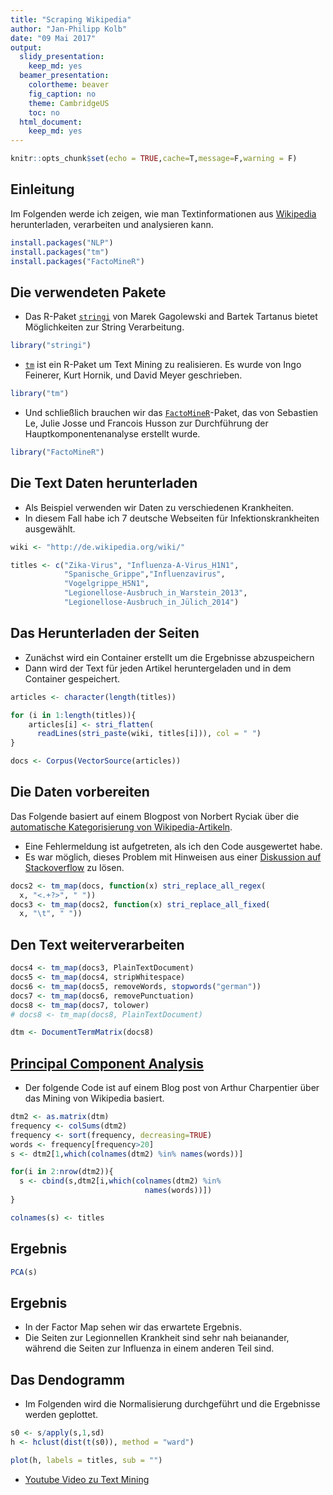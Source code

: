 ```yaml
---
title: "Scraping Wikipedia"
author: "Jan-Philipp Kolb"
date: "09 Mai 2017"
output:
  slidy_presentation: 
    keep_md: yes
  beamer_presentation:
    colortheme: beaver
    fig_caption: no
    theme: CambridgeUS
    toc: no
  html_document:
    keep_md: yes
---
```


```r
knitr::opts_chunk$set(echo = TRUE,cache=T,message=F,warning = F)
```

## Einleitung

Im Folgenden werde ich zeigen, wie man Textinformationen aus [Wikipedia](https://www.wikipedia.org/) herunterladen, verarbeiten und analysieren kann.

```r
install.packages("NLP")
install.packages("tm")
install.packages("FactoMineR")
```



## Die verwendeten Pakete

- Das R-Paket [`stringi`](http://stringi.rexamine.com/) von Marek Gagolewski and Bartek Tartanus bietet Möglichkeiten zur String Verarbeitung.

```r
library("stringi")
```

- [`tm`](http://www.jstatsoft.org/v25/i05/) ist ein R-Paket um Text Mining zu realisieren. Es wurde von Ingo Feinerer, Kurt Hornik, und David Meyer geschrieben.

```r
library("tm")
```

- Und schließlich brauchen wir das [`FactoMineR`](https://cran.r-project.org/web/packages/FactoMineR/vignettes/FactoMineR.pdf)-Paket, das von Sebastien Le, Julie Josse und Francois Husson zur Durchführung der Hauptkomponentenanalyse erstellt wurde.

```r
library("FactoMineR")
```


## Die Text Daten herunterladen

- Als Beispiel verwenden wir Daten zu verschiedenen Krankheiten. 
- In diesem Fall habe ich 7 deutsche Webseiten für Infektionskrankheiten ausgewählt.

```r
wiki <- "http://de.wikipedia.org/wiki/"

titles <- c("Zika-Virus", "Influenza-A-Virus_H1N1", 
            "Spanische_Grippe","Influenzavirus",
            "Vogelgrippe_H5N1",
            "Legionellose-Ausbruch_in_Warstein_2013",
            "Legionellose-Ausbruch_in_Jülich_2014")
```

## Das Herunterladen der Seiten

- Zunächst wird ein Container erstellt um die Ergebnisse abzuspeichern
- Dann wird der Text für jeden Artikel heruntergeladen und in dem Container gespeichert.

```r
articles <- character(length(titles))

for (i in 1:length(titles)){
    articles[i] <- stri_flatten(
      readLines(stri_paste(wiki, titles[i])), col = " ")
}

docs <- Corpus(VectorSource(articles))
```

## Die Daten vorbereiten

Das Folgende basiert auf einem Blogpost von Norbert Ryciak über die [automatische Kategorisierung von Wikipedia-Artikeln](http://www.rexamine.com/2014/06/text-mining-in-r-automatic-categorization-of-wikipedia-artikel/).

- Eine Fehlermeldung ist aufgetreten, als ich den Code ausgewertet habe.
- Es war möglich, dieses Problem mit Hinweisen aus einer [Diskussion auf Stackoverflow](http://stackoverflow.com/questions/24191728/documenttermmatrix-error-on-corpus-argument) zu lösen.


```r
docs2 <- tm_map(docs, function(x) stri_replace_all_regex(
  x, "<.+?>", " "))
docs3 <- tm_map(docs2, function(x) stri_replace_all_fixed(
  x, "\t", " "))
```

## Den Text weiterverarbeiten

```r
docs4 <- tm_map(docs3, PlainTextDocument)
docs5 <- tm_map(docs4, stripWhitespace)
docs6 <- tm_map(docs5, removeWords, stopwords("german"))
docs7 <- tm_map(docs6, removePunctuation)
docs8 <- tm_map(docs7, tolower)
# docs8 <- tm_map(docs8, PlainTextDocument)
```


```r
dtm <- DocumentTermMatrix(docs8)  
```



## [Principal Component Analysis](https://dzone.com/articles/manipulate-clusters-of-texts)

- Der folgende Code ist auf einem Blog post von  Arthur Charpentier über das Mining von Wikipedia basiert. 

```r
dtm2 <- as.matrix(dtm)
frequency <- colSums(dtm2)
frequency <- sort(frequency, decreasing=TRUE)
words <- frequency[frequency>20]
s <- dtm2[1,which(colnames(dtm2) %in% names(words))]

for(i in 2:nrow(dtm2)){
  s <- cbind(s,dtm2[i,which(colnames(dtm2) %in% 
                              names(words))])
} 

colnames(s) <- titles
```

## Ergebnis

```r
PCA(s)
```

## Ergebnis

- In der Factor Map sehen wir das erwartete Ergebnis. 
- Die Seiten zur Legionnellen Krankheit sind  sehr nah beianander, während die Seiten zur Influenza in einem anderen Teil sind. 

## Das Dendogramm


- Im Folgenden wird die Normalisierung durchgeführt und die Ergebnisse werden geplottet. 

```r
s0 <- s/apply(s,1,sd)
h <- hclust(dist(t(s0)), method = "ward")

plot(h, labels = titles, sub = "")
```


- [Youtube Video zu Text Mining](https://www.youtube.com/watch?v=j1V2McKbkLo)
